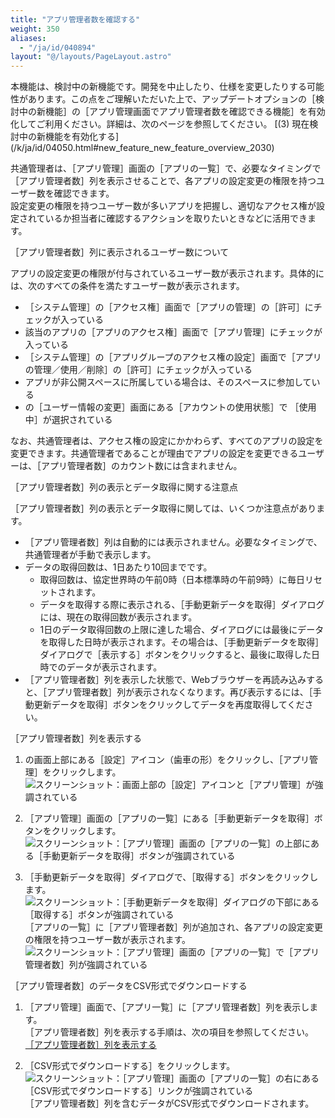 ```yaml
---
title: "アプリ管理者数を確認する"
weight: 350
aliases:
  - "/ja/id/040894"
layout: "@/layouts/PageLayout.astro"
---
```




<Warning>
本機能は、検討中の新機能です。開発を中止したり、仕様を変更したりする可能性があります。この点をご理解いただいた上で、アップデートオプションの<Wovn>［検討中の新機能］</Wovn>の<Wovn>［アプリ管理画面でアプリ管理者数を確認できる機能］</Wovn>を有効化してご利用ください。詳細は、次のページを参照してください。  
[(3) 現在検討中の新機能を有効化する](/k/ja/id/04050.html#new_feature_new_feature_overview_2030)

</Warning>

<Slash />共通管理者は、<Wovn>［アプリ管理］</Wovn>画面の<Wovn>［アプリの一覧］</Wovn>で、必要なタイミングで<Wovn>［アプリ管理者数］</Wovn>列を表示させることで、各アプリの設定変更の権限を持つユーザー数を確認できます。  
設定変更の権限を持つユーザー数が多いアプリを把握し、適切なアクセス権が設定されているか担当者に確認するアクションを取りたいときなどに活用できます。

<Heading id="app_admin_confirm_app_admins_10"><Wovn>［アプリ管理者数］</Wovn>列に表示されるユーザー数について</Heading>

アプリの設定変更の権限が付与されているユーザー数が表示されます。具体的には、次のすべての条件を満たすユーザー数が表示されます。

* <Wovn>［<Kintone />システム管理］</Wovn>の<Wovn>［アクセス権］</Wovn>画面で<Wovn>［アプリの管理］</Wovn>の<Wovn>［許可］</Wovn>にチェックが入っている
* 該当のアプリの<Wovn>［アプリのアクセス権］</Wovn>画面で<Wovn>［アプリ管理］</Wovn>にチェックが入っている
* <Wovn>［<Kintone />システム管理］</Wovn>の<Wovn>［アプリグループのアクセス権の設定］</Wovn>画面で<Wovn>［アプリの管理／使用／削除］</Wovn>の<Wovn>［許可］</Wovn>にチェックが入っている
* アプリが非公開スペースに所属している場合は、そのスペースに参加している
* <SlashUi />の<Wovn>［ユーザー情報の変更］</Wovn>画面にある<Wovn>［アカウントの使用状態］</Wovn>で <Wovn>［使用中］</Wovn>が選択されている

なお、<Slash />共通管理者は、アクセス権の設定にかかわらず、すべてのアプリの設定を変更できます。<Slash />共通管理者であることが理由でアプリの設定を変更できるユーザーは、<Wovn>［アプリ管理者数］</Wovn>のカウント数には含まれません。

<Heading id="app_admin_confirm_app_admins_20"><Wovn>［アプリ管理者数］</Wovn>列の表示とデータ取得に関する注意点</Heading>

<Wovn>［アプリ管理者数］</Wovn>列の表示とデータ取得に関しては、いくつか注意点があります。

* <Wovn>［アプリ管理者数］</Wovn>列は自動的には表示されません。必要なタイミングで、<Slash />共通管理者が手動で表示します。
* データの取得回数は、1日あたり10回までです。
  * 取得回数は、協定世界時の午前0時（日本標準時の午前9時）に毎日リセットされます。
  * データを取得する際に表示される、<Wovn>［手動更新データを取得］</Wovn>ダイアログには、現在の取得回数が表示されます。
  * 1日のデータ取得回数の上限に達した場合、ダイアログには最後にデータを取得した日時が表示されます。その場合は、<Wovn>［手動更新データを取得］</Wovn>ダイアログで<Wovn>［表示する］</Wovn>ボタンをクリックすると、最後に取得した日時でのデータが表示されます。
* <Wovn>［アプリ管理者数］</Wovn>列を表示した状態で、Webブラウザーを再読み込みすると、<Wovn>［アプリ管理者数］</Wovn>列が表示されなくなります。再び表示するには、<Wovn>［手動更新データを取得］</Wovn>ボタンをクリックしてデータを再度取得してください。

<Heading id="app_admin_confirm_app_admins_30"><Wovn>［アプリ管理者数］</Wovn>列を表示する</Heading>

1. <Kintone />の画面上部にある<Wovn>［設定］</Wovn>アイコン（歯車の形）をクリックし、<Wovn>［アプリ管理］</Wovn>をクリックします。  
   <Img src="/k/kintone/img-ja/restart_creating_app_img02.png" alt="スクリーンショット：画面上部の［設定］アイコンと［アプリ管理］が強調されている" />

1. <Wovn>［アプリ管理］</Wovn>画面の<Wovn>［アプリの一覧］</Wovn>にある<Wovn>［手動更新データを取得］</Wovn>ボタンをクリックします。
   <Img src="/k/kintone/img-ja/confirm_app_admins_02.png" alt="スクリーンショット：［アプリ管理］画面の［アプリの一覧］の上部にある［手動更新データを取得］ボタンが強調されている" />

1. <Wovn>［手動更新データを取得］</Wovn>ダイアログで、<Wovn>［取得する］</Wovn>ボタンをクリックします。
   <Img src="/k/kintone/img-ja/confirm_app_admins_03.png" alt="スクリーンショット：［手動更新データを取得］ダイアログの下部にある［取得する］ボタンが強調されている" />
   <Wovn>［アプリの一覧］</Wovn>に<Wovn>［アプリ管理者数］</Wovn>列が追加され、各アプリの設定変更の権限を持つユーザー数が表示されます。
   <Img src="/k/kintone/img-ja/confirm_app_admins_01.png" alt="スクリーンショット：［アプリ管理］画面の［アプリの一覧］で［アプリ管理者数］列が強調されている" />

<Heading id="app_admin_confirm_app_admins_40"><Wovn>［アプリ管理者数］</Wovn>のデータをCSV形式でダウンロードする</Heading>

1. <Wovn>［アプリ管理］</Wovn>画面で、<Wovn>［アプリ一覧］</Wovn>に<Wovn>［アプリ管理者数］</Wovn>列を表示します。  
<Wovn>［アプリ管理者数］</Wovn>列を表示する手順は、次の項目を参照してください。  
 [［アプリ管理者数］列を表示する](#app_admin_confirm_app_admins_30)

1. <Wovn>［CSV形式でダウンロードする］</Wovn>をクリックします。
   <Img src="/k/kintone/img-ja/confirm_app_admins_04.png" alt="スクリーンショット：［アプリ管理］画面の［アプリの一覧］の右にある［CSV形式でダウンロードする］リンクが強調されている" />
  <Wovn>［アプリ管理者数］</Wovn>列を含むデータがCSV形式でダウンロードされます。
